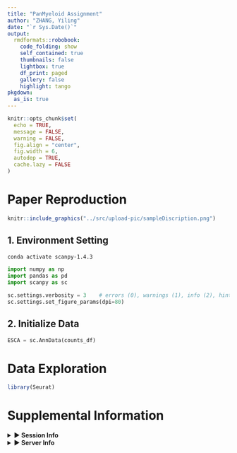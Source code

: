```yaml
---
title: "PanMyeloid Assignment"
author: "ZHANG, Yiling"
date: "`r Sys.Date()`"
output:
  rmdformats::robobook:
    code_folding: show
    self_contained: true
    thumbnails: false
    lightbox: true
    df_print: paged
    gallery: false
    highlight: tango
pkgdown:
  as_is: true    
---
```



```r
knitr::opts_chunk$set(
  echo = TRUE,
  message = FALSE,
  warning = FALSE,
  fig.align = "center",
  fig.width = 6,
  autodep = TRUE,
  cache.lazy = FALSE
)
```

# Paper Reproduction

```r
knitr::include_graphics("../src/upload-pic/sampleDiscription.png")
```

## 1. Environment Setting
```bash
conda activate scanpy-1.4.3
```

```python
import numpy as np
import pandas as pd
import scanpy as sc

sc.settings.verbosity = 3    # errors (0), warnings (1), info (2), hints (3)
sc.settings.set_figure_params(dpi=80)
```

## 2. Initialize Data
```python
ESCA = sc.AnnData(counts_df)
```


# Data Exploration

```r
library(Seurat)
```

# Supplemental Information

<details><summary>**▶ Session Info**</summary>
```r
sessionInfo()
```
</details>


<details><summary>**▶ Server Info**</summary>
* Linux Version
```bash
cat /etc/os-release
```

* CPU info
```bash
lscpu | head -25
```
</details>
